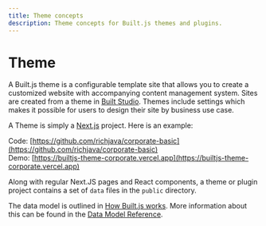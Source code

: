 ```yaml
---
title: Theme concepts
description: Theme concepts for Built.js themes and plugins.
---
```


# Theme

A Built.js theme is a configurable template site that allows you to create a customized website with accompanying content management system. Sites are created from a theme in [Built Studio](https://studio.builtjs.com). Themes include settings which makes it possible for users to design their site by business use case.

A Theme is simply a [Next.js](https://nextjs.org) project. Here is an example:

Code: [https://github.com/richjava/corporate-basic](https://github.com/richjava/corporate-basic)<br/>
Demo: [https://builtjs-theme-corporate.vercel.app](https://builtjs-theme-corporate.vercel.app)

Along with regular Next.JS pages and React components, a theme or plugin project contains a set of ```data``` files in the ```public``` directory.

The data model is outlined in [How Built.js works](/docs/concepts/concepts-overview). More information about this can be found in the [Data Model Reference](/docs/data-model-reference).

<Cards>
  <Card title="How Built.js works" href="/docs/concepts/concepts-overview" />
  <Card title="Data Model Reference" href="/docs/data-model-reference" />
  <Card title="Lifecycle of a theme" href="/docs/concepts/lifecycle-of-a-theme-or-plugin" />
</Cards>